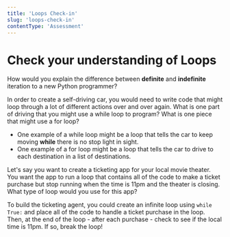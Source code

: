 ```yaml
---
title: 'Loops Check-in'
slug: 'loops-check-in'
contentType: 'Assessment'
---
```


# Check your understanding of Loops

<TextResponse>
<Prompt>

How would you explain the difference between **definite** and **indefinite** iteration to a new Python programmer?

</Prompt>
</TextResponse>


<TextResponse>
<Prompt>

In order to create a self-driving car, you would need to write code that might loop through a lot of different actions over and over again. What is one part of driving that you might use a while loop to program? What is one piece that might use a for loop?

</Prompt>
<Explanation>

* One example of a while loop might be a loop that tells the car to keep moving **while** there is no stop light in sight.
* One example of a for loop might be a loop that tells the car to drive to each destination in a list of destinations.

</Explanation>
</TextResponse>

<FlashCard>
<Prompt>

Let's say you want to create a ticketing app for your local movie theater. You want the app to run a loop that contains all of the code to make a ticket purchase but stop running when the time is 11pm and the theater is closing. What type of loop would you use for this app?

</Prompt>
<Answer>

To build the ticketing agent, you could create an infinite loop using `while True:` and place all of the code to handle a ticket purchase in the loop. Then, at the end of the loop - after each purchase - check to see if the local time is 11pm. If so, break the loop! 

</Answer>
</FlashCard>